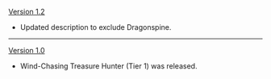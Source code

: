 {{Change History/Header}}
[[Version 1.2]]
* Updated description to exclude Dragonspine.
----
[[Version 1.0]]
* Wind-Chasing Treasure Hunter (Tier 1) was released.